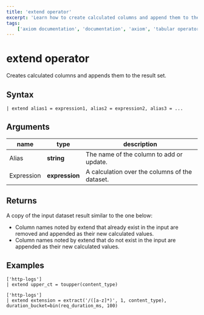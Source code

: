```yaml
---
title: 'extend operator'
excerpt: 'Learn how to create calculated columns and append them to the result set.'
tags: 
    ['axiom documentation', 'documentation', 'axiom', 'tabular operators', 'extend operator']
---
```



# extend operator

Creates calculated columns and appends them to the result set.

## Syntax

```apl copy
| extend alias1 = expression1, alias2 = expression2, alias3 = ...
```

## Arguments

| **name**                | **type**     | **description**                                |
| ----------------------- | ------------ | ---------------------------------------------- |
| Alias                   | **string**     | The name of the column to add or update.       |
| Expression              | **expression** | A calculation over the columns of the dataset. |

## Returns

A copy of the input dataset result similar to the one below:

- Column names noted by extend that already exist in the input are removed and appended as their new calculated values.
- Column names noted by extend that do not exist in the input are appended as their new calculated values.

## Examples

```apl copy
['http-logs']
| extend upper_ct = toupper(content_type)

```

<RunInPlayGround 
    href="https://play.axiom.co/axiom-play-qf1k/explorer?initForm=%7B%22apl%22%3A%22%5B%27sample-http-logs%27%5D%5Cn%7C%20extend%20upper_ct%20%3D%20toupper%28content_type%29%22%2C%22queryOptions%22%3A%7B%22quickRange%22%3A%2230d%22%7D%7D" 
    target="_blank" 
    rel="noopener noreferrer"
/>


```apl copy
['http-logs']
| extend extension = extract('/([a-z]*)', 1, content_type), duration_bucket=bin(req_duration_ms, 100)
```

<RunInPlayGround 
    href="https://play.axiom.co/axiom-play-qf1k/explorer?initForm=%7B%22apl%22%3A%22%5B%27sample-http-logs%27%5D%5Cn%7C%20extend%20extension%20%3D%20extract%28%27%2F%28%5Ba-z%5D%2A%29%27%2C%201%2C%20content_type%29%2C%20duration_bucket%3Dbin%28req_duration_ms%2C%20100%29%22%2C%22queryOptions%22%3A%7B%22quickRange%22%3A%2230d%22%7D%7D" 
    target="_blank" 
    rel="noopener noreferrer"
/>
